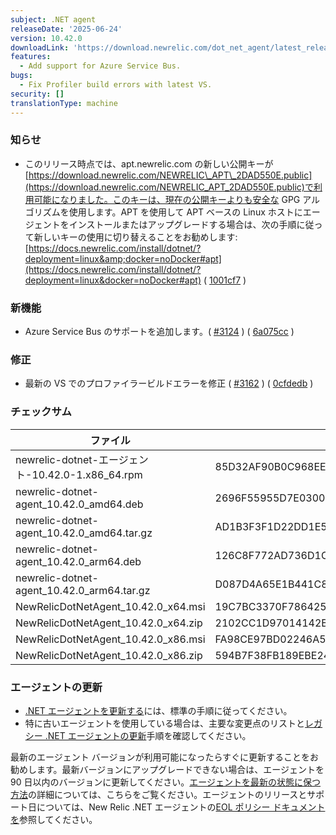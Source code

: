 ```yaml
---
subject: .NET agent
releaseDate: '2025-06-24'
version: 10.42.0
downloadLink: 'https://download.newrelic.com/dot_net_agent/latest_release'
features:
  - Add support for Azure Service Bus.
bugs:
  - Fix Profiler build errors with latest VS.
security: []
translationType: machine
---
```


### 知らせ

* このリリース時点では、apt.newrelic.com の新しい公開キーが[https://download.newrelic.com/NEWRELIC\_APT\_2DAD550E.public](https://download.newrelic.com/NEWRELIC_APT_2DAD550E.public)で利用可能になりました。このキーは、現在の公開キーよりも安全な GPG アルゴリズムを使用します。APT を使用して APT ベースの Linux ホストにエージェントをインストールまたはアップグレードする場合は、次の手順に従って新しいキーの使用に切り替えることをお勧めします: [https://docs.newrelic.com/install/dotnet/?deployment=linux&amp;docker=noDocker#apt](https://docs.newrelic.com/install/dotnet/?deployment=linux&docker=noDocker#apt) ( [1001cf7](https://github.com/newrelic/newrelic-dotnet-agent/commit/1001cf7fc5b250a580dd75168b8440eb86573278) )

### 新機能

* Azure Service Bus のサポートを追加します。( [#3124](https://github.com/newrelic/newrelic-dotnet-agent/issues/3124) ) ( [6a075cc](https://github.com/newrelic/newrelic-dotnet-agent/commit/6a075ccbb2b7b59c509ce93fcad36202d4d5a6da) )

### 修正

* 最新の VS でのプロファイラービルドエラーを修正 ( [#3162](https://github.com/newrelic/newrelic-dotnet-agent/issues/3162) ) ( [0cfdedb](https://github.com/newrelic/newrelic-dotnet-agent/commit/0cfdedb4ff2a9bfc602f6844e262c2d4d455583a) )

### チェックサム

| ファイル                                         | SHA - 256ハッシュ                                                    |
| -------------------------------------------- | ---------------------------------------------------------------- |
| newrelic-dotnet-エージェント-10.42.0-1.x86\_64.rpm | 85D32AF90B0C968EEF33631F507197F69DAC510AF9E7BAA3E6F479D74A284907 |
| newrelic-dotnet-agent\_10.42.0\_amd64.deb    | 2696F55955D7E0300BCF70A1A2EDC8471A1DBACD2361344C4BD5E003FD582F4C |
| newrelic-dotnet-agent\_10.42.0\_amd64.tar.gz | AD1B3F3F1D22DD1E539EFAC44B3422654608C26FA72E0BC1D2292D23BBFECC5D |
| newrelic-dotnet-agent\_10.42.0\_arm64.deb    | 126C8F772AD736D1C771C65FEBE25DC827E9734626220081BA3AE2C153E03935 |
| newrelic-dotnet-agent\_10.42.0\_arm64.tar.gz | D087D4A65E1B441C83B5B7D6C6AFC01E88DD87A7358A180DD0B7E3977D52DF64 |
| NewRelicDotNetAgent\_10.42.0\_x64.msi        | 19C7BC3370F7864257E5870834F3ADFBBD190DE410625B7495631E901508CDFB |
| NewRelicDotNetAgent\_10.42.0\_x64.zip        | 2102CC1D97014142BB42A69224BA84660018F0510B6E09E19E0E509934742E36 |
| NewRelicDotNetAgent\_10.42.0\_x86.msi        | FA98CE97BD02246A5D0413ED64C693F5A045827F32A4B9CA62F14B5534638F46 |
| NewRelicDotNetAgent\_10.42.0\_x86.zip        | 594B7F38FB189EBE24D77A7D5400EB2A80A49E55107B6F00BB006FE96A5CB391 |

### エージェントの更新

* [.NET エージェントを更新する](/docs/agents/net-agent/installation-configuration/update-net-agent)には、標準の手順に従ってください。
* 特に古いエージェントを使用している場合は、主要な変更点のリストと[レガシー .NET エージェントの更新](/docs/apm/agents/net-agent/installation/update-net-agent/#updating_older_net)手順を確認してください。

最新のエージェント バージョンが利用可能になったらすぐに更新することをお勧めします。最新バージョンにアップグレードできない場合は、エージェントを 90 日以内のバージョンに更新してください。[エージェントを最新の状態に保つ方法](/docs/new-relic-solutions/new-relic-one/install-configure/update-new-relic-agent)の詳細については、こちらをご覧ください。エージェントのリリースとサポート日については、New Relic .NET エージェントの[EOL ポリシー ドキュメントを](/docs/apm/agents/net-agent/getting-started/net-agent-eol-policy)参照してください。